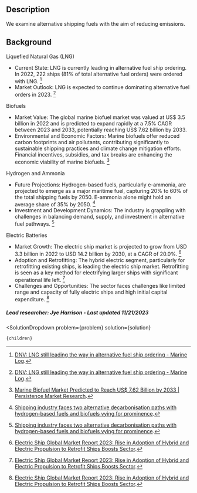 

## Description

We examine alternative shipping fuels with the aim of reducing emissions.

## Background

Liquefied Natural Gas (LNG)
- Current State: LNG is currently leading in alternative fuel ship ordering. In 2022, 222 ships (81% of total alternative fuel orders) were ordered with LNG. [^"1"]
- Market Outlook: LNG is expected to continue dominating alternative fuel orders in 2023. [^"1"]

Biofuels
- Market Value: The global marine biofuel market was valued at US$ 3.5 billion in 2022 and is predicted to expand rapidly at a 7.5% CAGR between 2023 and 2033, potentially reaching US$ 7.62 billion by 2033​​.
- Environmental and Economic Factors: Marine biofuels offer reduced carbon footprints and air pollutants, contributing significantly to sustainable shipping practices and climate change mitigation efforts. Financial incentives, subsidies, and tax breaks are enhancing the economic viability of marine biofuels​​​​. [^"2"]

Hydrogen and Ammonia
- Future Projections: Hydrogen-based fuels, particularly e-ammonia, are projected to emerge as a major maritime fuel, capturing 20% to 60% of the total shipping fuels by 2050. E-ammonia alone might hold an average share of 35% by 2050​​. [^"3"]
- Investment and Development Dynamics: The industry is grappling with challenges in balancing demand, supply, and investment in alternative fuel pathways.  [^"3"]

Electric Batteries
- Market Growth: The electric ship market is projected to grow from USD 3.3 billion in 2022 to USD 14.2 billion by 2030, at a CAGR of 20.0%​​. [^"4"]
- Adoption and Retrofitting: The hybrid electric segment, particularly for retrofitting existing ships, is leading the electric ship market. Retrofitting is seen as a key method for electrifying larger ships with significant operational life left​​. [^"4"]
- Challenges and Opportunities: The sector faces challenges like limited range and capacity of fully electric ships and high initial capital expenditure. [^"4"]

##### Lead researcher: Jye Harrison - Last updated 11/21/2023

[^"1"]: [DNV: LNG still leading the way in alternative fuel ship ordering - Marine Log](https://www.marinelog.com/news/dnv-lng-still-leading-the-way-in-alternative-fuel-ship-ordering/).
[^"2"]: [Marine Biofuel Market Predicted to Reach US$ 7.62 Billion by 2033 | Persistence Market Research](https://www.globenewswire.com/en/news-release/2023/08/29/2733152/0/en/Marine-Biofuel-Market-Predicted-to-Reach-US-7-62-Billion-by-2033-Persistence-Market-Research.html).
[^"3"]: [Shipping industry faces two alternative decarbonisation paths with hydrogen-based fuels and biofuels vying for prominence](https://www.lr.org/en/about-us/press-listing/press-release/shipping-industry-faces-two-alternative-decarbonisation-paths-with-hydrogen-based-fuels-and-biofuels-vying-for-prominence/#:~:text=These%20fuel%20mix%20projections%20underscore,investment%20in%20alternative%20fuel%20pathways).
[^"4"]: [Electric Ship Global Market Report 2023: Rise in Adoption of Hybrid and Electric Propulsion to Retrofit Ships Boosts Sector](https://www.globenewswire.com/news-release/2023/04/25/2653577/28124/en/Electric-Ship-Global-Market-Report-2023-Rise-in-Adoption-of-Hybrid-and-Electric-Propulsion-to-Retrofit-Ships-Boosts-Sector.html#:~:text=The%20Electric%20Ship%20market%20size,from%202022%20to%202030).




  <SolutionDropdown 
    problem={problem} 
    solution={solution}
  >
    {children}
  </SolutionDropdown>
